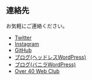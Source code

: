 ## 連絡先
お気軽にご連絡ください。
* [Twitter](https://twitter.com/pitang1965)
* [Instagram](https://www.instagram.com/pitang1965/)
* [GitHub](https://github.com/pitang1965)
* [ブログ(ヘッドレスWordPress)](https://pitang1965.gatsbyjs.io/)
* [ブログ(バニラWordPress)](https://software.pitang1965.com/)
* [Over 40 Web Club](https://over40webclub.netlify.app/)
